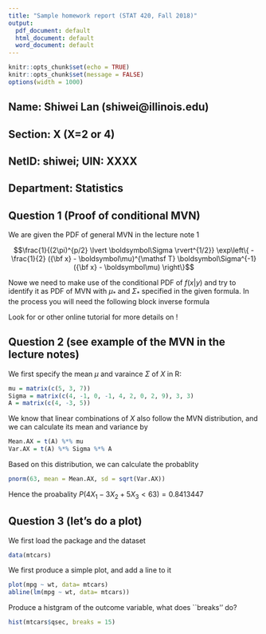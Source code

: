 ```yaml
---
title: "Sample homework report (STAT 420, Fall 2018)"
output:
  pdf_document: default
  html_document: default
  word_document: default
---
```


```r
knitr::opts_chunk$set(echo = TRUE)
knitr::opts_chunk$set(message = FALSE)
options(width = 1000)
```

## Name: Shiwei Lan (shiwei@illinois.edu)
## Section: X (X=2 or 4)
## NetID: shiwei; UIN: XXXX
## Department: Statistics


## Question 1 (Proof of conditional MVN)

We are given the PDF of general MVN in the lecture note 1

$$\frac{1}{(2\pi)^{p/2} \lvert \boldsymbol\Sigma \rvert^{1/2}} \exp\left\{ - \frac{1}{2} ({\bf x} - \boldsymbol\mu)^{\mathsf T} \boldsymbol\Sigma^{-1} ({\bf x} - \boldsymbol\mu) \right\}$$

Nowe we need to make use of the conditional PDF of $f(x|y)$ and try to identify it as PDF of MVN with $\mu_*$ and $\Sigma_*$ specified in the given formula. In the process you will need the following block inverse formula

\begin{equation*}
\begin{bmatrix}
\boldsymbol\Sigma_{xx} & \boldsymbol\Sigma_{xy} \\
 \boldsymbol\Sigma_{yx} & \boldsymbol\Sigma_{yy}
 \end{bmatrix}^{-1} = 
 \begin{bmatrix}
 (\boldsymbol\Sigma_{xx} - \boldsymbol\Sigma_{xy} \boldsymbol\Sigma_{yy}^{-1} \boldsymbol\Sigma_{yx})^{-1} & -(\boldsymbol\Sigma_{xx} - \boldsymbol\Sigma_{xy} \boldsymbol\Sigma_{yy}^{-1} \boldsymbol\Sigma_{yx})^{-1} \boldsymbol\Sigma_{xy} \boldsymbol\Sigma_{yy}^{-1} \\
- \boldsymbol\Sigma_{yy}^{-1} \boldsymbol\Sigma_{yx} (\boldsymbol\Sigma_{xx} - \boldsymbol\Sigma_{xy} \boldsymbol\Sigma_{yy}^{-1} \boldsymbol\Sigma_{yx})^{-1} & (\boldsymbol\Sigma_{yy} - \boldsymbol\Sigma_{yx} \boldsymbol\Sigma_{xx}^{-1} \boldsymbol\Sigma_{xy})^{-1}
 \end{bmatrix}
\end{equation*}

Look for \href{https://wch.github.io/latexsheet/latexsheet.pdf}{\underline{Latex Cheatsheet}} or other online tutorial for more details on \href{http://www.tug.org/mactex/}{\LaTeX}!


## Question 2 (see example of the MVN in the lecture notes)

We first specify the mean $\mu$ and varaince $\Sigma$ of $X$ in R:

```r
mu = matrix(c(5, 3, 7))
Sigma = matrix(c(4, -1, 0, -1, 4, 2, 0, 2, 9), 3, 3)
A = matrix(c(4, -3, 5))
```

We know that linear combinations of $X$ also follow the MVN distribution, and we can calculate its mean and variance by 

```r
Mean.AX = t(A) %*% mu
Var.AX = t(A) %*% Sigma %*% A
```

Based on this distribution, we can calculate the probablity 

```r
pnorm(63, mean = Mean.AX, sd = sqrt(Var.AX))
```
Hence the proabality $P(4 X_1 - 3X_2 + 5X_3 < 63) = 0.8413447$

## Question 3 (let's do a plot)

We first load the package and the dataset 

```r
data(mtcars)
```

We first produce a simple plot, and add a line to it
```r
plot(mpg ~ wt, data= mtcars)
abline(lm(mpg ~ wt, data= mtcars))
```

Produce a histgram of the outcome variable, what does ``breaks'' do?

```r
hist(mtcars$qsec, breaks = 15)
```



